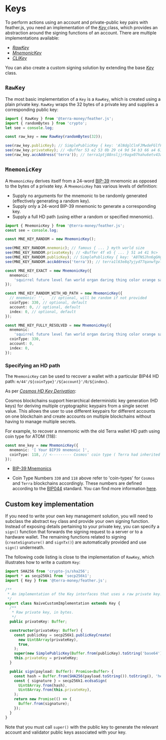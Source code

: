 
# Keys

To perform actions using an account and private-public key pairs with feather.js, you need an implementation of the [ _Key_ ](https://github.com/terra-money/feather.js/blob/main/src/key/Key.ts) class, which provides an abstraction around the signing functions of an account. There are multiple implementations available:

- [ _RawKey_ ](https://github.com/terra-money/feather.js/blob/main/src/key/RawKey.ts)
- [ _MnemonicKey_ ](https://github.com/terra-money/feather.js/blob/main/src/key/MnemonicKey.ts)
- [ _CLIKey_ ](https://github.com/terra-money/feather.js/blob/main/src/key/CLIKey.ts)

You can also create a custom signing solution by extending the base [ _Key_ ](https://github.com/terra-money/feather.js/blob/main/src/key/Key.ts) class.

## `RawKey`

The most basic implementation of a `Key` is a `RawKey`, which is created using a plain private key. `RawKey` wraps the 32 bytes of a private key and supplies a corresponding public key:

```ts
import { RawKey } from '@terra-money/feather.js';
import { randomBytes } from 'crypto';
let see = console.log;

const raw_key = new RawKey(randomBytes(32));

see(raw_key.publicKey); // SimplePublicKey { key: 'AlNdglClnFJMwdeFGlfFTAwbx7rxKxWbgN/lwj5mQ3vw' }
see(raw_key.privateKey); // <Buffer 53 e2 53 0b 29 c4 9d 54 b3 66 a4 61 7b d3 e2 6e 4c e5 41 cd 12 a6 e9 27 8a 97 61 1c 55 6e cd 4c>
see(raw_key.accAddress('terra')); // terra1ptj88nsljjr9agx07hahu6etv43acksy2q44sd
```

## `MnemonicKey`

A `MnemonicKey` derives itself from a 24-word [BIP-39](https://github.com/bitcoin/bips/blob/master/bip-0039.mediawiki) mnemonic as opposed to the bytes of a private key.
A `MnemonicKey` has various levels of definition:

- Supply no arguments for the mnemonic to be randomly generated (effectively generating a random key).
- Supply only a 24-word BIP-39 mnemonic to generate a corresponding key.
- Supply a full HD path (using either a random or specified mnenomic).

```ts
import { MnemonicKey } from '@terra-money/feather.js';
const see = console.log;

const MNE_KEY_RANDOM = new MnemonicKey();

see(MNE_KEY_RANDOM.mnemonic); // famous { ... } myth world size
see(MNE_KEY_RANDOM.privateKey); // <Buffer 4f e5 { ... } 51 a4 41 9c>
see(MNE_KEY_RANDOM.publicKey); // SimplePublicKey { key: 'A8TNSJhn6gGHgY2ohJnkOaZz7Y0FaW/QeytGBaqCLIJU' }
see(MNE_KEY_RANDOM.accAddress('terra')); // terra1l63e8q7yjyd77qanwfgvl43ulagf34a2xzcuv4

const MNE_KEY_EXACT = new MnemonicKey({
  mnemonic:
    'squirrel future level fan world organ daring thing color orange sausage cross fault interest blast wink audit unfair satoshi solution track indoor sun edit',
});

const MNE_KEY_RANDOM_WITH_HD_PATH = new MnemonicKey({
  // mnemonic: '',   // optional, will be random if not provided
  coinType: 330, // optional, default
  account: 0, // optional, default
  index: 0, // optional, default
});

const MNE_KEY_FULLY_RESOLVED = new MnemonicKey({
  mnemonic:
    'squirrel future level fan world organ daring thing color orange sausage cross fault interest blast wink audit unfair satoshi solution track indoor sun edit',
  coinType: 330,
  account: 0,
  index: 0,
});
```

### Specifying an HD path

The `MnemonicKey` can be used to recover a wallet with a particular BIP44 HD path: `m/44'/${coinType}'/${account}'/0/${index}`.

<Admonition type='tip' icon='💡' title='HD keys'>

As per [_Cosmos HD Key Derivation_](https://github.com/confio/cosmos-hd-key-derivation-spec):

Cosmos blockchains support hierarchical deterministic key generation (HD keys) for deriving multiple cryptographic keypairs from a single secret value. This allows the user to use different keypairs for different accounts on one blockchain and create accounts on multiple blockchains without having to manage multiple secrets.

</Admonition>

For example, to recover a mnemonic with the old Terra wallet HD path using coin type for ATOM (118):

```ts
const mne_key = new MnemonicKey({
  mnemonic: '[ Your BIP39 mnemonic ]',
  coinType: 118, // <--------- Cosmos' coin type ( Terra had inherited initially )
});
```

- [BIP-39 Mnemonics](https://github.com/bitcoin/bips/blob/master/bip-0039.mediawiki)

- Coin Type Numbers `330` and `118` above refer to 'coin-types' for `Cosmos` and `Terra` blockchains accordingly. These numbers are defined according to the [BIP044](https://github.com/bitcoin/bips/blob/master/bip-0044.mediawiki) standard. You can find more information [here](https://github.com/satoshilabs/slips/blob/master/slip-0044.md).

## Custom key implementation

If you need to write your own key management solution, you will need to subclass the abstract `Key` class and provide your own signing function. Instead of exposing details pertaining to your private key, you can specify a `sign()` function that forwards the signing request to a server or to a hardware wallet. The remaining functions related to signing (`createSignature()` and `signTx()`) are automatically provided and use `sign()` underneath.

The following code listing is close to the implementation of `RawKey`, which illustrates how to write a custom `Key`:

```ts
import SHA256 from 'crypto-js/sha256';
import * as secp256k1 from 'secp256k1';
import { Key } from '@terra-money/feather.js';

/**
 * An implementation of the Key interfaces that uses a raw private key.
 */
export class NaiveCustomImplementation extends Key {
  /**
   * Raw private key, in bytes.
   */
  public privateKey: Buffer;

  constructor(privateKey: Buffer) {
    const publicKey = secp256k1.publicKeyCreate(
      new Uint8Array(privateKey),
      true,
    );
    super(new SimplePublicKey(Buffer.from(publicKey).toString('base64')));
    this.privateKey = privateKey;
  }

  public sign(payload: Buffer): Promise<Buffer> {
    const hash = Buffer.from(SHA256(payload.toString()).toString(), 'hex');
    const { signature } = secp256k1.ecdsaSign(
      Uint8Array.from(hash),
      Uint8Array.from(this.privateKey),
    );
    return new Promise(() => {
      Buffer.from(signature);
    });
  }
}
```

Note that you must call `super()` with the public key to generate the relevant account and validator public keys associated with your key.
